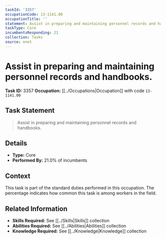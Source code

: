 ```yaml
---
taskId: '3357'
occupationCode: 13-1141.00
occupationTitle: ''
statement: Assist in preparing and maintaining personnel records and handbooks.
taskType: Core
incumbentsResponding: 21
collection: Tasks
source: onet
---
```

# Assist in preparing and maintaining personnel records and handbooks.

**Task ID:** 3357
**Occupation:** [[../Occupations|Occupation]] with code `13-1141.00`

## Task Statement

> Assist in preparing and maintaining personnel records and handbooks.

## Details

- **Type:** Core
- **Performed By:** 21.0% of incumbents

## Context

This task is part of the standard duties performed in this occupation. The percentage indicates how common this task is among workers in the field.

## Related Information

- **Skills Required:** See [[../Skills|Skills]] collection
- **Abilities Required:** See [[../Abilities|Abilities]] collection
- **Knowledge Required:** See [[../Knowledge|Knowledge]] collection
